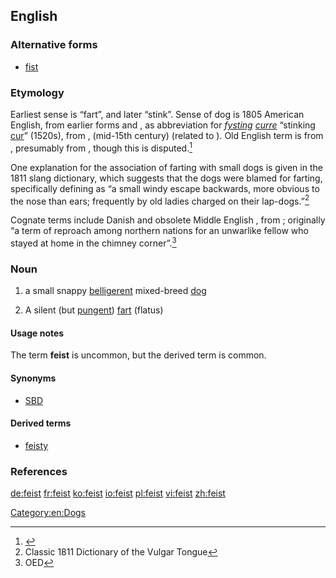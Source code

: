 {{wikipedia}}
==English==

===Alternative forms===
* [[fist]]

===Etymology===
Earliest sense is “fart”, and later “stink”. Sense of dog is 1805 American English, from earlier forms {{term|fice|lang=en}} and {{term|fist|lang=en}}, as abbreviation for ''[[fysting]] [[curre]]'' “stinking [[cur]]” (1520s), from {{etyl|enm}} {{term|fysten|lang=enm}}, {{term|fisten||fart, break wind|lang=enm}} (mid-15th century) (related to {{etyl|ang|-}} {{term|fisting||stink|lang=ang}}). Old English term is from {{proto|Germanic|fistiz-|a fart}}, presumably from {{proto|Indo-European|pezd-}}, though this is disputed.<ref>{{R:Online_Etymology_Dictionary}}</ref>

One explanation for the association of farting with small dogs is given in the 1811 slang dictionary, which suggests that the dogs were blamed for farting, specifically defining {{term|fice|lang=en}} as “a small windy escape backwards, more obvious to the nose than ears; frequently by old ladies charged on their lap-dogs.”<ref>Classic 1811 Dictionary of the Vulgar Tongue</ref>

Cognate terms include Danish {{term|fise||to blow, to fart|lang=da}} and obsolete Middle English {{term|askefise||bellows|lit=fire-blower, ash-blower|lang=enm}}, from {{etyl|non|-}}; originally “a term of reproach among northern nations for an unwarlike fellow who stayed at home in the chimney corner”.<ref>OED</ref>

===Noun===
{{en-noun}}

# {{US|regional}} a small snappy [[belligerent]] mixed-breed [[dog]]
# {{vulgar}} A silent (but [[pungent]]) [[fart]] (flatus)

====Usage notes====
The term '''feist''' is uncommon, but the derived term {{term|feisty|lang=en}} is common.

====Synonyms====
* [[SBD]]

====Derived terms====
* [[feisty]]

===References===
<references/>

[[Category:en:Dogs]]

[[de:feist]]
[[fr:feist]]
[[ko:feist]]
[[io:feist]]
[[pl:feist]]
[[vi:feist]]
[[zh:feist]]